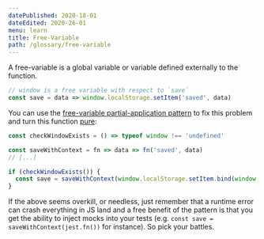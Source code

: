 ```yaml
---
datePublished: 2020-18-01
dateEdited: 2020-26-01
menu: learn
title: Free-Variable
path: /glossary/free-variable
---
```



<Def of="Free-Variable" parent="Function"/>

A free-variable is a global variable or variable defined externally to the function.

```js
// window is a free variable with respect to `save`
const save = data => window.localStorage.setItem('saved', data)
```

You can use the [free-variable partial-application pattern] to fix this problem and turn this function [pure](/glossary/pure):

```js
const checkWindowExists = () => typeof window !== 'undefined'

const saveWithContext = fn => data => fn('saved', data)
// [...]

if (checkWindowExists()) {
  const save = saveWithContext(window.localStorage.setItem.bind(window.localStorage))
}
```

If the above seems overkill, or needless, just remember that a runtime error can crash everything in JS land and a free benefit of the pattern is that you get the ability to inject mocks into your tests (e.g. `const save = saveWithContext(jest.fn())` for instance). So pick your battles.

[free-variable partial-application pattern]: /series/fp/going-functional#free-variable-partial-application-pattern
